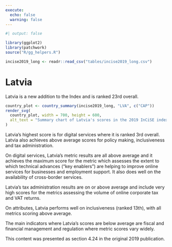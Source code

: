 ```yaml
---
execute:
  echo: false
  warning: false
---
```


<!-- DO NOT EDIT THIS FILE --->
<!-- AUTO GENERATED FROM r/generate_country_qmd.r --->

```r
#| output: false

library(ggplot2)
library(patchwork)
source("R/gg_helpers.R")

incise2019_long <- readr::read_csv("tables/incise2019_long.csv")

```

# Latvia {#sec-country-lva .unnumbered}

:::{.lead}
Latvia is a new addition to the Index and is ranked 23rd overall.
:::

```r
country_plot <- country_summary(incise2019_long, "LVA", c("CAP"))
render_svg(
  country_plot, width = 700, height = 600,
  alt_text = "Summary chart of Latvia's scores in the 2019 InCiSE index."
)
```

Latvia's highest score is for digital services where it is ranked 3rd overall.
Latvia also achieves above average scores for policy making, inclusiveness and
tax administration.

On digital services, Latvia's metric results are all above average and it
achieves the maximum score for the metric which assesses the extent to which
technical advances (“key enablers”) are helping to improve online services for
businesses and employment support. It also does well on the availability of
cross-border services.

Latvia's tax administration results are on or above average and include very
high scores for the metrics assessing the volume of online corporate tax and
VAT returns.

On attributes, Latvia performs well on inclusiveness (ranked 13th), with all
metrics scoring above average.

The main indicators where Latvia's scores are below average are fiscal and
financial management and regulation where metric scores vary widely.

::: {.callout-note .crf title="Cross-referencing note" icon="false"}
This content was presented as section 4.24 in the original 2019 publication.
:::
